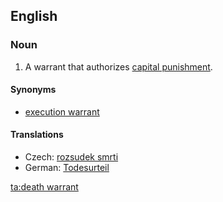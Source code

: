 ==English==
{{wikipedia}}
===Noun===
{{en-noun|sg=[[death]] [[warrant]]}}

# A warrant that authorizes [[capital punishment]].

====Synonyms====
* [[execution warrant]]

====Translations====
{{trans-top|warrant that authorizes capital punishment}}
* Czech: [[rozsudek smrti]] {{m}}
* German: [[Todesurteil]] {{n}}
{{trans-mid}}
{{trans-bottom}}

[[ta:death warrant]]